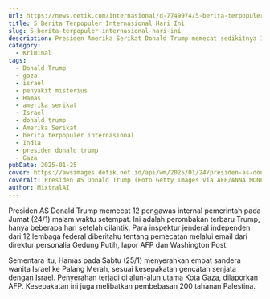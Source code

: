 ```yaml
---
url: https://news.detik.com/internasional/d-7749974/5-berita-terpopuler-internasional-hari-ini
title: 5 Berita Terpopuler Internasional Hari Ini
slug: 5-berita-terpopuler-internasional-hari-ini
description: Presiden Amerika Serikat Donald Trump memecat sedikitnya 12 pengawas internal pemerintah pada Jumat (24/1) malam waktu setempat.
category:
  - Kriminal
tags:
  - Donald Trump
  - gaza
  - israel
  - penyakit misterius
  - Hamas
  - amerika serikat
  - Israel
  - donald trump
  - Amerika Serikat
  - berita terpopuler internasional
  - India
  - presiden donald trump
  - Gaza
pubDate: 2025-01-25
cover: https://awsimages.detik.net.id/api/wm/2025/01/24/presiden-as-donald-trump_169.jpeg?wid=54&w=650&v=1&t=jpeg
coverAlt: Presiden AS Donald Trump (Foto Getty Images via AFP/ANNA MONEYMAKER)
author: MixtralAI
---
```

Presiden AS Donald Trump memecat 12 pengawas internal pemerintah pada Jumat (24/1) malam waktu setempat. Ini adalah perombakan terbaru Trump, hanya beberapa hari setelah dilantik. Para inspektur jenderal independen dari 12 lembaga federal diberitahu tentang pemecatan melalui email dari direktur personalia Gedung Putih, lapor AFP dan Washington Post.

Sementara itu, Hamas pada Sabtu (25/1) menyerahkan empat sandera wanita Israel ke Palang Merah, sesuai kesepakatan gencatan senjata dengan Israel. Penyerahan terjadi di alun-alun utama Kota Gaza, dilaporkan AFP. Kesepakatan ini juga melibatkan pembebasan 200 tahanan Palestina.
